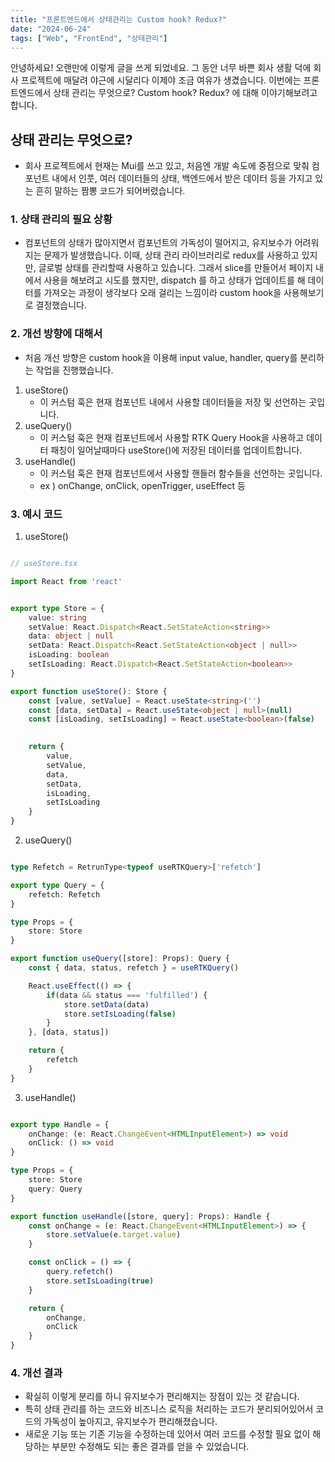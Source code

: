 ```yaml
---
title: "프론트엔드에서 상태관리는 Custom hook? Redux?"
date: "2024-06-24"
tags: ["Web", "FrontEnd", "상태관리"]
---
```


안녕하세요! 오랜만에 이렇게 글을 쓰게 되었네요. 그 동안 너무 바쁜 회사 생활 덕에 회사 프로젝트에 매달려 야근에 시달리다 이제야 조금 여유가 생겼습니다.
이번에는 프론트엔드에서 상태 관리는 무엇으로? Custom hook? Redux? 에 대해 이야기해보려고 합니다.

## 상태 관리는 무엇으로?

- 회사 프로젝트에서 현재는 Mui를 쓰고 있고, 처음엔 개발 속도에 중점으로 맞춰 컴포넌트 내에서 인풋, 
여러 데이터들의 상태, 백엔드에서 받은 데이터 등을 가지고 있는 흔히 말하는 짬뽕 코드가 되어버렸습니다.

### 1. 상태 관리의 필요 상황
- 컴포넌트의 상태가 많아지면서 컴포넌트의 가독성이 떨어지고, 유지보수가 어려워지는 문제가 발생했습니다.
이때, 상태 관리 라이브러리로 redux를 사용하고 있지만, 글로벌 상태를 관리할때 사용하고 있습니다.
그래서 slice를 만들어서 페이지 내에서 사용을 해보려고 시도를 했지만, dispatch 를 하고 상태가 업데이트를 해
데이터를 가져오는 과정이 생각보다 오래 걸리는 느낌이라 custom hook을 사용해보기로 결정했습니다.

### 2. 개선 방향에 대해서
- 처음 개선 방향은 custom hook을 이용해 input value, handler, query를 분리하는 작업을 진행했습니다.

1. useStore()
    - 이 커스텀 훅은 현재 컴포넌트 내에서 사용할 데이터들을 저장 및 선언하는 곳입니다.
2. useQuery()
    - 이 커스텀 훅은 현재 컴포넌트에서 사용할 RTK Query Hook을 사용하고 데이터 패칭이 일어날때마다 useStore()에 저장된 데이터를 업데이트합니다.
3. useHandle()
    - 이 커스텀 훅은 현재 컴포넌트에서 사용할 핸들러 함수들을 선언하는 곳입니다.
    - ex ) onChange, onClick, openTrigger, useEffect 등


### 3. 예시 코드

1. useStore()
```typescript

// useStore.tsx

import React from 'react'


export type Store = {
    value: string
    setValue: React.Dispatch<React.SetStateAction<string>>
    data: object | null
    setData: React.Dispatch<React.SetStateAction<object | null>>
    isLoading: boolean
    setIsLoading: React.Dispatch<React.SetStateAction<boolean>>
}

export function useStore(): Store {
    const [value, setValue] = React.useState<string>('')
    const [data, setData] = React.useState<object | null>(null)
    const [isLoading, setIsLoading] = React.useState<boolean>(false)
    

    return {
        value,
        setValue,
        data,
        setData,
        isLoading,
        setIsLoading
    }
}
```

2. useQuery()
```typescript

type Refetch = RetrunType<typeof useRTKQuery>['refetch']

export type Query = {
    refetch: Refetch
}

type Props = {
    store: Store
}

export function useQuery([store]: Props): Query {
    const { data, status, refetch } = useRTKQuery()

    React.useEffect(() => {
        if(data && status === 'fulfilled') {
            store.setData(data)
            store.setIsLoading(false)
        }
    }, [data, status])

    return {
        refetch
    }
}
```

3. useHandle()
```typescript

export type Handle = {
    onChange: (e: React.ChangeEvent<HTMLInputElement>) => void
    onClick: () => void
}

type Props = {
    store: Store
    query: Query
}

export function useHandle([store, query]: Props): Handle {
    const onChange = (e: React.ChangeEvent<HTMLInputElement>) => {
        store.setValue(e.target.value)
    }

    const onClick = () => {
        query.refetch()
        store.setIsLoading(true)
    }

    return {
        onChange,
        onClick
    }
}
```

### 4. 개선 결과

- 확실히 이렇게 분리를 하니 유지보수가 편리해지는 장점이 있는 것 같습니다.
- 특히 상태 관리를 하는 코드와 비즈니스 로직을 처리하는 코드가 분리되어있어서 코드의 가독성이 높아지고, 유지보수가 편리해졌습니다.
- 새로운 기능 또는 기존 기능을 수정하는데 있어서 여러 코드를 수정할 필요 없이 해당하는 부분만 수정해도 되는 좋은 결과를 얻을 수 있었습니다.
